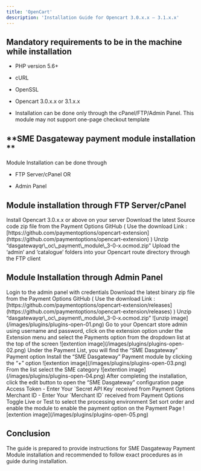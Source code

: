 ```yaml
---
title: 'OpenCart'
description: 'Installation Guide for Opencart 3.0.x.x – 3.1.x.x'
---
```


## **Mandatory requirements to be in the machine while installation**

* PHP version 5.6+

* cURL

* OpenSSL

* Opencart 3.0.x.x or 3.1.x.x

* Installation can be done only through the cPanel/FTP/Admin Panel. This module may not support one-page checkout template

## **SME Dasgateway payment module installation **

Module Installation can be done through

* FTP Server/cPanel OR

* Admin Panel

## **Module installation through FTP Server/cPanel**

<Steps>
  <Step>
    Install Opencart 3.0.x.x or above on your server
  </Step>

  <Step>
    Download the latest Source code zip file from the Payment Options GitHub
    ( Use the download   Link : [https://github.com/paymentoptions/opencart-extension](https://github.com/paymentoptions/opencart-extension) )
  </Step>

  <Step>
    Unzip “dasgatewayqr\_oc\_payment\_module\_3-0-x.ocmod.zip”
  </Step>

  <Step>
    Upload the ‘admin’ and ‘catalogue’ folders into your Opencart route directory through the FTP client
  </Step>
</Steps>

## **Module Installation through Admin Panel**

<Steps>
  <Step>
    Login to the admin panel with credentials
  </Step>

  <Step>
    Download the latest binary zip file from the Payment Options GitHub
    ( Use the download Link : [https://github.com/paymentoptions/opencart-extension/releases](https://github.com/paymentoptions/opencart-extension/releases) )
  </Step>

  <Step>
    Unzip “dasgatewayqr\_oc\_payment\_module\_3-0-x.ocmod.zip”
    ![unzip image](/images/plugins/plugins-open-01.png)
  </Step>

  <Step title="After the installation by any of the methods given above, proceed with steps">
    Go to your Opencart store admin using username and password, click on the extension option under the Extension menu and select the Payments option from the dropdown list at the top of the screen
    ![extention image](/images/plugins/plugins-open-02.png)
  </Step>

  <Step>
    Under the Payment List, you will find the “SME Dasgateway” Payment option
  </Step>

  <Step>
    Install the “SME Dasgateway” Payment module by clicking the “+” option
    ![extention image](/images/plugins/plugins-open-03.png)
  </Step>

  <Step>
    From the list select the SME category
    ![extention image](/images/plugins/plugins-open-04.png)
  </Step>

  <Step>
    After completing the installation, click the edit button to open the “SME Dasgateway” configuration page
  </Step>

  <Step>
    Access Token - Enter Your `Secret API Key` received from Payment Options
  </Step>

  <Step>
    Merchant ID - Enter Your `Merchant ID` received from Payment Options
  </Step>

  <Step>
    Toggle Live or Test to select the processing environment
  </Step>

  <Step>
    Set sort order and enable the module to enable the payment option on the Payment Page
    ![extention image](/images/plugins/plugins-open-05.png)
  </Step>
</Steps>

## **Conclusion**

The guide is prepared to provide instructions for SME Dasgateway Payment Module installation and recommended to follow exact procedures as in guide during installation.